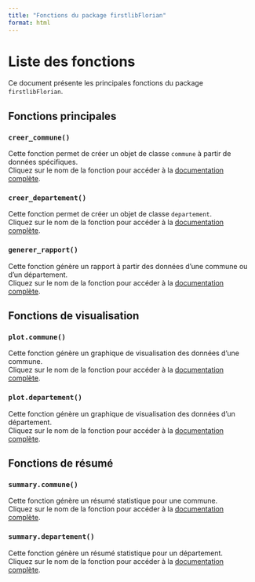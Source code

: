 ```yaml
---
title: "Fonctions du package firstlibFlorian"
format: html
---
```


# Liste des fonctions

Ce document présente les principales fonctions du package `firstlibFlorian`.

## Fonctions principales

### `creer_commune()`
Cette fonction permet de créer un objet de classe `commune` à partir de données spécifiques.  
Cliquez sur le nom de la fonction pour accéder à la [documentation complète](https://flo-1-618.github.io/firstlibFlorian/reference/creer_commune.html).

### `creer_departement()`
Cette fonction permet de créer un objet de classe `departement`.  
Cliquez sur le nom de la fonction pour accéder à la [documentation complète](https://flo-1-618.github.io/firstlibFlorian/reference/creer_departement.html).

### `generer_rapport()`
Cette fonction génère un rapport à partir des données d'une commune ou d'un département.  
Cliquez sur le nom de la fonction pour accéder à la [documentation complète](https://flo-1-618.github.io/firstlibFlorian/reference/generer_rapport.html).

## Fonctions de visualisation

### `plot.commune()`
Cette fonction génère un graphique de visualisation des données d'une commune.  
Cliquez sur le nom de la fonction pour accéder à la [documentation complète](https://flo-1-618.github.io/firstlibFlorian/reference/plot.commune.html).

### `plot.departement()`
Cette fonction génère un graphique de visualisation des données d'un département.  
Cliquez sur le nom de la fonction pour accéder à la [documentation complète](https://flo-1-618.github.io/firstlibFlorian/reference/plot.departement.html).

## Fonctions de résumé

### `summary.commune()`
Cette fonction génère un résumé statistique pour une commune.  
Cliquez sur le nom de la fonction pour accéder à la [documentation complète](https://flo-1-618.github.io/firstlibFlorian/reference/summary.commune.html).

### `summary.departement()`
Cette fonction génère un résumé statistique pour un département.  
Cliquez sur le nom de la fonction pour accéder à la [documentation complète](https://flo-1-618.github.io/firstlibFlorian/reference/summary.departement.html).
